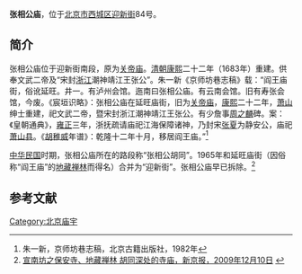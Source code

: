 '''张相公庙'''，位于[[北京市|北京市]][[西城区|西城区]][[迎新街_(北京)|迎新街]]84号。

==简介==
张相公庙位于迎新街南段，原为[[关帝庙|关帝庙]]。[[清朝|清朝]][[康熙|康熙]]二十二年（1683年）重建。供奉文武二帝及“宋封[[浙江|浙江]]潮神靖江王张公”。朱一新《京师坊巷志稿》载：“阎王庙街，俗讹延旺。井一。有泸州会馆。迤南曰张相公庙。有云南会馆。旧有寿张会馆，今废。《宸垣识略》：张相公庙在延旺庙街，旧为[[关帝庙|关帝庙]]，[[康熙|康熙]]二十二年，[[萧山|萧山]]绅士重建，祀文武二帝，暨宋封浙江潮神靖江王张公。有少詹事[[周之麟|周之麟]]碑。案：《皇朝通典》，[[雍正|雍正]]三年，浙抚疏请庙祀江海保障诸神，乃封宋[[张夏|张夏]]为静安公，庙祀[[萧山县|萧山县]]。《[[胡天游_(清朝)|胡稚威]]年谱》：乾隆十二年十月，移居阎王庙。”<ref>朱一新，京师坊巷志稿，北京古籍出版社，1982年</ref>

[[中华民国|中华民国]]时期，张相公庙所在的路段称“张相公胡同”。1965年和延旺庙街（因俗称“阎王庙”的[[地藏禅林_(北京)|地藏禅林]]而得名）合并为“迎新街”。张相公庙早已拆除。<ref name=xjb>[http://epaper.bjnews.com.cn/html/2009-12/10/content_40643.htm?div=-1 宣南坊之保安寺、地藏禅林 胡同深处的寺庙，新京报，2009年12月10日] {{webarchive|url=https://web.archive.org/web/20141006113116/http://epaper.bjnews.com.cn/html/2009-12/10/content_40643.htm?div=-1 |date=2014年10月6日 }}</ref>

==参考文献==
{{reflist}}

[[Category:北京庙宇|Category:北京庙宇]]